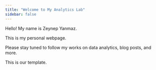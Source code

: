 ```yaml
---
title: "Welcome to My Analytics Lab"
sidebar: false 
---
```


Hello! My name is Zeynep Yanmaz.

This is my personal webpage.

Please stay tuned to follow my works on data analytics, blog posts, and more.

This is our template.

